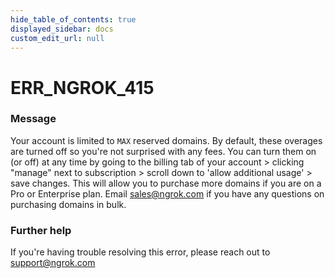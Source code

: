 ```yaml
---
hide_table_of_contents: true
displayed_sidebar: docs
custom_edit_url: null
---
```



# ERR_NGROK_415

### Message
Your account is limited to `MAX` reserved domains. By default, these overages are turned off so you're not surprised with any fees. You can turn them on (or off) at any time by going to the billing tab of your account > clicking "manage" next to subscription > scroll down to 'allow additional usage' > save changes. This will allow you to purchase more domains if you are on a Pro or Enterprise plan. Email sales@ngrok.com if you have any questions on purchasing domains in bulk. 

### Further help
If you're having trouble resolving this error, please reach out to [support@ngrok.com](mailto:support@ngrok.com?subject=Help%20with%20ERR_NGROK_415)


<ErrorDetails error='err_ngrok_415' />
